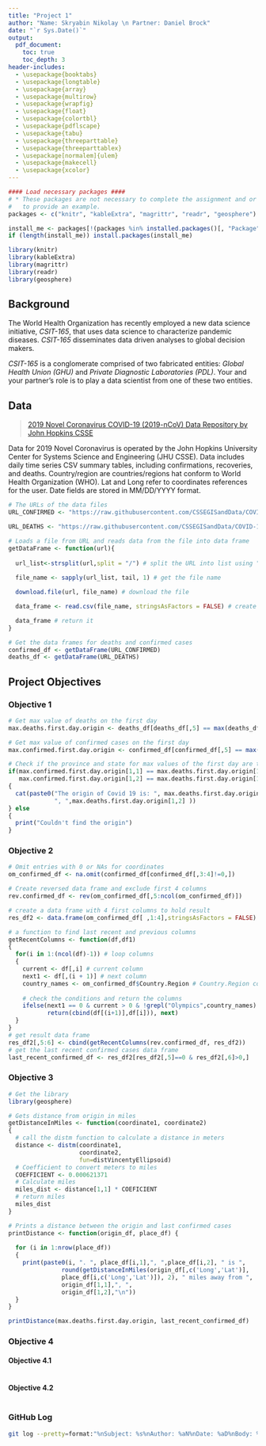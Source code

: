 ```yaml
---
title: "Project 1"
author: "Name: Skryabin Nikolay \n Partner: Daniel Brock"
date: "`r Sys.Date()`"
output: 
  pdf_document:
    toc: true
    toc_depth: 3
header-includes:
  - \usepackage{booktabs}
  - \usepackage{longtable}
  - \usepackage{array}
  - \usepackage{multirow}
  - \usepackage{wrapfig}
  - \usepackage{float}
  - \usepackage{colortbl}
  - \usepackage{pdflscape}
  - \usepackage{tabu}
  - \usepackage{threeparttable}
  - \usepackage{threeparttablex}
  - \usepackage[normalem]{ulem}
  - \usepackage{makecell}
  - \usepackage{xcolor}
---
```

```r

#### Load necessary packages ####
# * These packages are not necessary to complete the assignment and or only used 
#   to provide an example. 
packages <- c("knitr", "kableExtra", "magrittr", "readr", "geosphere")

install_me <- packages[!(packages %in% installed.packages()[, "Package"])]
if (length(install_me)) install.packages(install_me)

library(knitr)
library(kableExtra)
library(magrittr)
library(readr)
library(geosphere)
```

## Background
The World Health Organization has recently employed a new data science initiative, *CSIT-165*, that uses data science to characterize pandemic diseases. 
*CSIT-165* disseminates data driven analyses to global decision makers.

*CSIT-165* is a conglomerate comprised of two fabricated entities: *Global Health Union (GHU)* and *Private Diagnostic Laboratories (PDL)*. 
Your and your partner's role is to play a data scientist from one of these two entities.

## Data
> [2019 Novel Coronavirus COVID-19 (2019-nCoV) Data Repository by John Hopkins CSSE](https://github.com/CSSEGISandData/COVID-19/tree/master/csse_covid_19_data/csse_covid_19_time_series)

Data for 2019 Novel Coronavirus is operated by the John Hopkins University Center for Systems Science and Engineering (JHU CSSE).
Data includes daily time series CSV summary tables, including confirmations, recoveries, and deaths. 
Country/region are countries/regions hat conform to World Health Organization (WHO).
Lat and Long refer to coordinates references for the user. 
Date fields are stored in MM/DD/YYYY format.

```r
# The URLs of the data files
URL_CONFIRMED <- "https://raw.githubusercontent.com/CSSEGISandData/COVID-19/master/csse_covid_19_data/csse_covid_19_time_series/time_series_covid19_confirmed_global.csv"

URL_DEATHS <- "https://raw.githubusercontent.com/CSSEGISandData/COVID-19/master/csse_covid_19_data/csse_covid_19_time_series/time_series_covid19_deaths_global.csv"

# Loads a file from URL and reads data from the file into data frame
getDataFrame <- function(url){
  
  url_list<-strsplit(url,split = "/") # split the URL into list using "/" as delimiter
  
  file_name <- sapply(url_list, tail, 1) # get the file name 

  download.file(url, file_name) # download the file

  data_frame <- read.csv(file_name, stringsAsFactors = FALSE) # create data frame from the file

  data_frame # return it
}

# Get the data frames for deaths and confirmed cases
confirmed_df <- getDataFrame(URL_CONFIRMED)
deaths_df <- getDataFrame(URL_DEATHS)

```

## Project Objectives

### Objective 1
```r
# Get max value of deaths on the first day
max.deaths.first.day.origin <- deaths_df[deaths_df[,5] == max(deaths_df[,5]), 1:2]

# Get max value of confirmed cases on the first day
max.confirmed.first.day.origin <- confirmed_df[confirmed_df[,5] == max(confirmed_df[,5]), 1:2]

# Check if the province and state for max values of the first day are the same
if(max.confirmed.first.day.origin[1,1] == max.deaths.first.day.origin[1,1] &&
   max.confirmed.first.day.origin[1,2] == max.deaths.first.day.origin[1,2])
{
  cat(paste0("The origin of Covid 19 is: ", max.deaths.first.day.origin[1,1],
             ", ",max.deaths.first.day.origin[1,2] ))
} else 
{
  print("Couldn't find the origin")
}

```

### Objective 2
```r
# Omit entries with 0 or NAs for coordinates
om_confirmed_df <- na.omit(confirmed_df[confirmed_df[,3:4]!=0,])

# Create reversed data frame and exclude first 4 columns 
rev.confirmed_df <- rev(om_confirmed_df[,5:ncol(om_confirmed_df)])

# create a data frame with 4 first columns to hold result
res_df2 <- data.frame(om_confirmed_df[ ,1:4],stringsAsFactors = FALSE)

# a function to find last recent and previous columns
getRecentColumns <- function(df,df1)
{
  for(i in 1:(ncol(df)-1)) # loop columns
  {
    current <- df[,i] # current column
    next1 <- df[,(i + 1)] # next column
    country_names <- om_confirmed_df$Country.Region # Country.Region column
    
    # check the conditions and return the columns
    ifelse(next1 == 0 & current > 0 & !grepl("Olympics",country_names) & !grepl("Antarctica",country_names),
           return(cbind(df[(i+1)],df[i])), next)
  }
}
# get result data frame 
res_df2[,5:6] <- cbind(getRecentColumns(rev.confirmed_df, res_df2)) 
# get the last recent confirmed cases data frame
last_recent_confirmed_df <- res_df2[res_df2[,5]==0 & res_df2[,6]>0,]

```

### Objective 3
```r
# Get the library
library(geosphere)

# Gets distance from origin in miles
getDistanceInMiles <- function(coordinate1, coordinate2)
{
  # call the distm function to calculate a distance in meters
  distance <- distm(coordinate1,
                    coordinate2,
                    fun=distVincentyEllipsoid)
  # Coefficient to convert meters to miles
  COEFFICIENT <- 0.000621371
  # Calculate miles
  miles_dist <- distance[1,1] * COEFICIENT
  # return miles
  miles_dist
}

# Prints a distance between the origin and last confirmed cases
printDistance <- function(origin_df, place_df) {
  
  for (i in 1:nrow(place_df)) 
  {
    print(paste0(i, ". ", place_df[i,1],", ",place_df[i,2], " is ", 
               round(getDistanceInMiles(origin_df[,c('Long','Lat')],
               place_df[i,c('Long','Lat')]), 2), " miles away from ",
               origin_df[1,1],", ",
               origin_df[1,2],"\n"))
  }
}

printDistance(max.deaths.first.day.origin, last_recent_confirmed_df)

```

### Objective 4

#### Objective 4.1
```r

```

#### Objective 4.2
```r

```

### GitHub Log
```bash
git log --pretty=format:"%nSubject: %s%nAuthor: %aN%nDate: %aD%nBody: %b"
```

